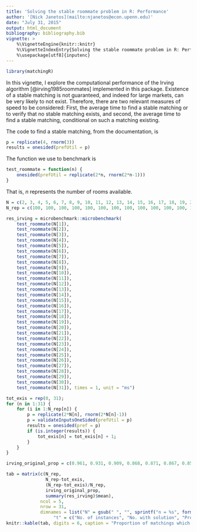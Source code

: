```yaml
---
title: 'Solving the stable roommate problem in R: Performance'
author: '[Nick Janetos](mailto:njanetos@econ.upenn.edu)'
date: "July 31, 2015"
output: html_document
bibliography: bibliography.bib
vignette: >
    %\VignetteEngine{knitr::knitr}
    %\VignetteIndexEntry{Solving the stable roommate problem in R: Performance}
    %\usepackage[utf8]{inputenc}
---
```


```r
library(matchingR)
```

In this vignette, I explore the computational performance of the Irving algorithm [@irving1985roommates] implemented in this package. Existence of a stable matching is not guaranteed, and indeed for large markets, can be very likely to not exist. Therefore, there are two relevant measures of speed to be considered: First, the average time to find a stable matching or to verify that no stable matching exists, and second, the average time to find a stable matching, conditional on such a matching existing. 

The code to find a stable matching, from the documentation, is
```r
p = replicate(4, rnorm(3))
results = onesided(prefUtil = p)
```
The function we use to benchmark is
```r
test_roommate = function(n) {
    onesided(prefUtil = replicate(2*n, rnorm(2*n-1)))
}
```
That is, $n$ represents the number of rooms available.
```r
N = c(2, 3, 4, 5, 6, 7, 8, 9, 10, 11, 12, 13, 14, 15, 16, 17, 18, 19, 20, 21, 22, 23, 24, 25, 30, 35, 40, 45, 100, 200, 500)
N_rep = c(100, 100, 100, 100, 100, 100, 100, 100, 100, 100, 100, 100, 100, 100, 100, 100, 100, 100, 100, 100, 100, 100, 100, 100, 100, 100, 100, 100, 50, 50, 50)

res_irving = microbenchmark::microbenchmark(
    test_roommate(N[1]),
    test_roommate(N[2]),
    test_roommate(N[3]),
    test_roommate(N[4]),
    test_roommate(N[5]),
    test_roommate(N[6]),
    test_roommate(N[7]),
    test_roommate(N[8]),
    test_roommate(N[9]),
    test_roommate(N[10]),
    test_roommate(N[11]),
    test_roommate(N[12]),
    test_roommate(N[13]),
    test_roommate(N[14]),
    test_roommate(N[15]),
    test_roommate(N[16]),
    test_roommate(N[17]),
    test_roommate(N[18]),
    test_roommate(N[19]),
    test_roommate(N[20]),
    test_roommate(N[21]),
    test_roommate(N[22]),
    test_roommate(N[23]),
    test_roommate(N[24]),
    test_roommate(N[25]),
    test_roommate(N[26]),
    test_roommate(N[27]),
    test_roommate(N[28]),
    test_roommate(N[29]),
    test_roommate(N[30]),
    test_roommate(N[31]), times = 1, unit = "ms")

tot_exis = rep(0, 31);
for (n in 1:31) {
    for (i in 1:N_rep[n]) {
        p = replicate(2*N[n], rnorm(2*N[n]-1))
        p = validateInputsOneSided(prefUtil = p)
        results = onesided(pref = p)
        if (is.integer(results)) {
            tot_exis[n] = tot_exis[n] + 1;
        }
    }
}

irving_original_prop = c(0.961, 0.931, 0.909, 0.868, 0.871, 0.867, 0.857, 0.830, 0.815, 0.808, 0.816, 0.788, 0.750, 0.766, 0.755, 0.770, 0.740, 0.725, 0.745, 0.775, 0.740, 0.740, 0.730, 0.710, 0.725, 0.670, 0.675, 0.690, NA, NA, NA)
```

```r
tab = matrix(c(N_rep,
               N_rep-tot_exis,
               (N_rep-tot_exis)/N_rep,
               irving_original_prop,
               summary(res_irving)$mean), 
             ncol = 5, 
             nrow = 31,
             dimnames = list("N" = gsub(" ", "", sprintf("n = %s", format(N, big.mark = ","))), 
                  "t" = c("No. of instances", "No. with solution", "Proportion with solution", "Proportion with solution (Irving 1985)", "Average cpu time")))
knitr::kable(tab, digits = 6, caption = "Proportion of matchings which exist and run time (in seconds) for the stable roommate algorithm.")
```